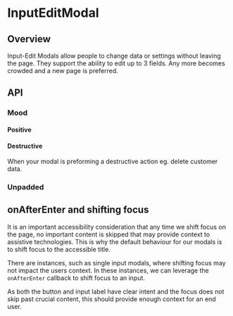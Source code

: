 
<Meta of={InputEditModalStories} />

# InputEditModal

<ResourceLinks
  sourceCode="https://github.com/cultureamp/kaizen-design-system/tree/main/packages/components/src/Modal/InputEditModal"
  figma="https://www.figma.com/file/ZRfnoNUXbGZv4eVWLbF4Az/%EF%B8%8F%F0%9F%96%BC%EF%B8%8F-Component-Gallery?node-id=9%3A39910&t=P1w10jr2cpPuaayw-1"
  designGuidelines="https://cultureamp.atlassian.net/wiki/spaces/DesignSystem/pages/3082093114/Modal#Input-Edit-Modal"
  className="!mb-8"
/>

<KAIOInstallation exportNames="InputEditModal" />

## Overview

Input-Edit Modals allow people to change data or settings without leaving the page.
They support the ability to edit up to 3 fields. Any more becomes crowded and a new page is preferred.

<Canvas of={InputEditModalStories.Playground} />
<Controls of={InputEditModalStories.Playground} />

## API

### Mood

#### Positive

<Canvas of={InputEditModalStories.Positive} />

#### Destructive
When your modal is preforming a destructive action eg. delete customer data.

<Canvas of={InputEditModalStories.Destructive} />

### Unpadded

<Canvas of={InputEditModalStories.Unpadded} />

## onAfterEnter and shifting focus

It is an important accessibility consideration that any time we shift focus on the page, no important content is skipped that may provide context to assistive technologies. This is why the default behaviour for our modals is to shift focus to the accessible title.

There are instances, such as single input modals, where shifting focus may not impact the users context. In these instances, we can leverage the `onAfterEnter` callback to shift focus to an input.

<Canvas of={InputEditModalStories.OnAfterEnter} sourceState="shown" />

As both the button and input label have clear intent and the focus does not skip past crucial content, this should provide enough context for an end user.

